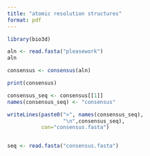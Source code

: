 ```yaml
---
title: "atomic resolution structures"
format: pdf
---
```

```r
library(bio3d)
```

```r
aln <- read.fasta("pleasework")
aln
```
```r
consensus <- consensus(aln)
```
```r
print(consensus)
```

```r
consensus_seq <- consensus[[1]]
names(consensus_seq) <- "consensus"
```

```r
writeLines(paste0(">", names(consensus_seq), 
                  "\n",consensus_seq), 
           con="consensus.fasta")
```

```r

```
```r
seq <- read.fasta("consensus.fasta")
```



